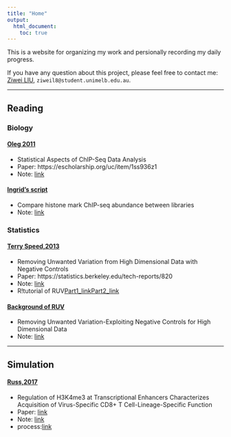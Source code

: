---
title: "Home"
output:
  html_document:
    toc: true
---

This is a website for organizing my work and persionally recording my daily progress. 

If you have any question about this project, please feel free to contact me:
[Ziwei LIU](https://github.com/ziweil8/live-demo), `ziweil8@student.unimelb.edu.au`.

***

## Reading

### Biology

#### [Oleg 2011]()

- Statistical Aspects of ChIP-Seq Data Analysis
- Paper: https://escholarship.org/uc/item/1ss936z1
- Note: [link]()

#### [Ingrid's script]()

- Compare histone mark ChIP-seq abundance between libraries
- Note: [link]()

### Statistics

#### [Terry Speed,2013]()

- Removing Unwanted Variation from High Dimensional Data with Negative Controls
- Paper: https://statistics.berkeley.edu/tech-reports/820
- Note: [link]()
- R!tutorial of RUV[Part1_link](https://www.youtube.com/watch?v=Z9IjfmSRfVU)[Part2_link](https://www.youtube.com/watch?v=HUcZQC3xWDo&t=0s&index=5&list=PL4IzsxWztPdnyAKQQLxA4ucpaCLdsKvZw)

#### [Background of RUV]()

- Removing Unwanted Variation-Exploiting Negative Controls for High Dimensional Data
- Note: [link]()

***

## Simulation

#### [Russ,2017]()
- Regulation of H3K4me3 at Transcriptional Enhancers Characterizes Acquisition of Virus-Specific CD8+ T Cell-Lineage-Specific Function
- Paper: [link](https://www.cell.com/cell-reports/fulltext/S2211-1247(17)31779-5?_returnURL=https%3A%2F%2Flinkinghub.elsevier.com%2Fretrieve%2Fpii%2FS2211124717317795%3Fshowall%3Dtrue#secsectitle0130)
- Note: [link]()
- process:[link](first-analysis)

